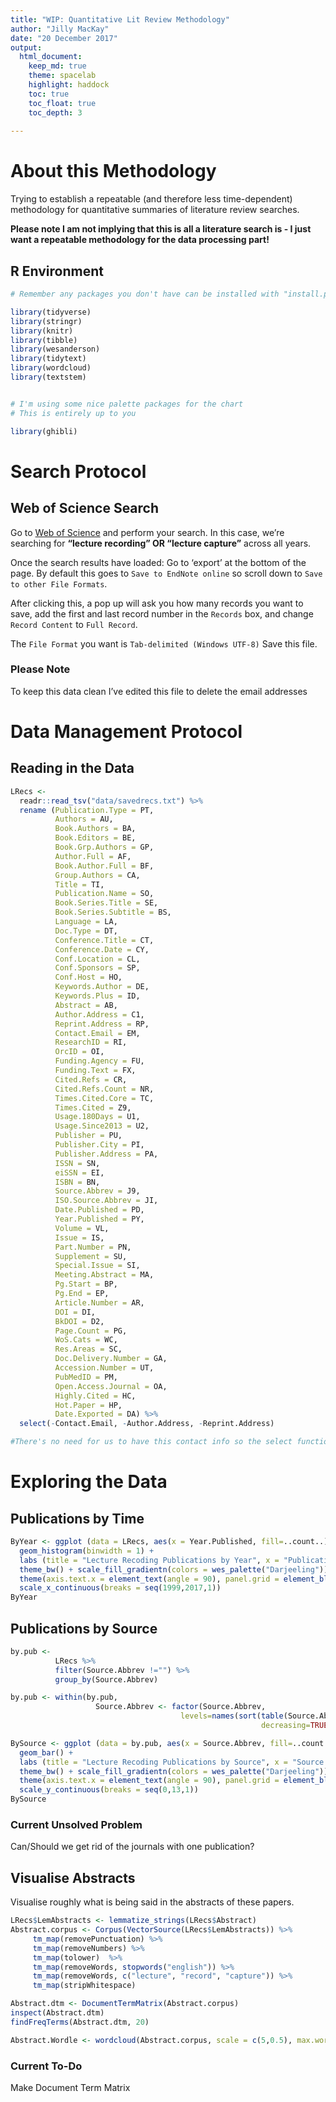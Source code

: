 ---
title: "WIP: Quantitative Lit Review Methodology"
author: "Jilly MacKay"
date: "20 December 2017"
output: 
  html_document:
    keep_md: true
    theme: spacelab
    highlight: haddock
    toc: true 
    toc_float: true
    toc_depth: 3
    
---
# About this Methodology
Trying to establish a repeatable (and therefore less time-dependent) methodology for quantitative summaries of literature review searches.

**Please note I am not implying that this is all a literature search is - I just want a repeatable methodology for the data processing part!**

## R Environment
```{r}
# Remember any packages you don't have can be installed with "install.packages("package.name")"

library(tidyverse)
library(stringr)
library(knitr)
library(tibble)
library(wesanderson)
library(tidytext)
library(wordcloud)
library(textstem)


# I'm using some nice palette packages for the chart 
# This is entirely up to you

library(ghibli)

```

# Search Protocol
## Web of Science Search
Go to [Web of Science](https://webofknowledge.com/) and perform your search. In this case, we're searching for **"lecture recording" OR "lecture capture"** across all years. 

Once the search results have loaded: Go to 'export' at the bottom of the page. By default this goes to `Save to EndNote online` so scroll down to `Save to other File Formats`. 

After clicking this, a pop up will ask you how many records you want to save, add the first and last record number in the `Records` box, and change `Record Content` to `Full Record`.

The `File Format` you want is `Tab-delimited (Windows UTF-8)`
Save this file. 

### Please Note
To keep this data clean I've edited this file to delete the email addresses



# Data Management Protocol
## Reading in the Data
```{r}
LRecs <- 
  readr::read_tsv("data/savedrecs.txt") %>% 
  rename (Publication.Type = PT, 
          Authors = AU, 
          Book.Authors = BA, 
          Book.Editors = BE, 
          Book.Grp.Authors = GP, 
          Author.Full = AF, 
          Book.Author.Full = BF, 
          Group.Authors = CA, 
          Title = TI, 
          Publication.Name = SO, 
          Book.Series.Title = SE, 
          Book.Series.Subtitle = BS, 
          Language = LA, 
          Doc.Type = DT, 
          Conference.Title = CT, 
          Conference.Date = CY, 
          Conf.Location = CL, 
          Conf.Sponsors = SP, 
          Conf.Host = HO, 
          Keywords.Author = DE, 
          Keywords.Plus = ID, 
          Abstract = AB, 
          Author.Address = C1, 
          Reprint.Address = RP, 
          Contact.Email = EM, 
          ResearchID = RI, 
          OrcID = OI, 
          Funding.Agency = FU, 
          Funding.Text = FX, 
          Cited.Refs = CR, 
          Cited.Refs.Count = NR, 
          Times.Cited.Core = TC, 
          Times.Cited = Z9, 
          Usage.180Days = U1, 
          Usage.Since2013 = U2, 
          Publisher = PU, 
          Publisher.City = PI, 
          Publisher.Address = PA, 
          ISSN = SN, 
          eiSSN = EI, 
          ISBN = BN, 
          Source.Abbrev = J9, 
          ISO.Source.Abbrev = JI, 
          Date.Published = PD, 
          Year.Published = PY, 
          Volume = VL, 
          Issue = IS, 
          Part.Number = PN, 
          Supplement = SU, 
          Special.Issue = SI, 
          Meeting.Abstract = MA, 
          Pg.Start = BP, 
          Pg.End = EP,
          Article.Number = AR, 
          DOI = DI, 
          BkDOI = D2, 
          Page.Count = PG, 
          WoS.Cats = WC, 
          Res.Areas = SC, 
          Doc.Delivery.Number = GA, 
          Accession.Number = UT, 
          PubMedID = PM, 
          Open.Access.Journal = OA, 
          Highly.Cited = HC, 
          Hot.Paper = HP, 
          Date.Exported = DA) %>%
  select(-Contact.Email, -Author.Address, -Reprint.Address) 

#There's no need for us to have this contact info so the select function gets rid of them
```




# Exploring the Data
## Publications by Time
```{r}
ByYear <- ggplot (data = LRecs, aes(x = Year.Published, fill=..count..)) + 
  geom_histogram(binwidth = 1) + 
  labs (title = "Lecture Recoding Publications by Year", x = "Publication Year") + 
  theme_bw() + scale_fill_gradientn(colors = wes_palette("Darjeeling"))  + 
  theme(axis.text.x = element_text(angle = 90), panel.grid = element_blank()) + 
  scale_x_continuous(breaks = seq(1999,2017,1))
ByYear
```

## Publications by Source
```{r}
by.pub <- 
          LRecs %>%
          filter(Source.Abbrev !="") %>%
          group_by(Source.Abbrev) 

by.pub <- within(by.pub, 
                   Source.Abbrev <- factor(Source.Abbrev, 
                                      levels=names(sort(table(Source.Abbrev), 
                                                        decreasing=TRUE))))

BySource <- ggplot (data = by.pub, aes(x = Source.Abbrev, fill=..count..)) + 
  geom_bar() + 
  labs (title = "Lecture Recoding Publications by Source", x = "Source Name", y = "N Publications") + 
  theme_bw() + scale_fill_gradientn(colors = wes_palette("Darjeeling"))  + 
  theme(axis.text.x = element_text(angle = 90), panel.grid = element_blank()) +
  scale_y_continuous(breaks = seq(0,13,1))
BySource
```

### Current Unsolved Problem
Can/Should we get rid of the journals with one publication?


## Visualise Abstracts
Visualise roughly what is being said in the abstracts of these papers.
```{r}
LRecs$LemAbstracts <- lemmatize_strings(LRecs$Abstract)
Abstract.corpus <- Corpus(VectorSource(LRecs$LemAbstracts)) %>%
     tm_map(removePunctuation) %>%
     tm_map(removeNumbers) %>%
     tm_map(tolower)  %>%
     tm_map(removeWords, stopwords("english")) %>%
     tm_map(removeWords, c("lecture", "record", "capture")) %>%
     tm_map(stripWhitespace)

Abstract.dtm <- DocumentTermMatrix(Abstract.corpus)
inspect(Abstract.dtm)
findFreqTerms(Abstract.dtm, 20)

Abstract.Wordle <- wordcloud(Abstract.corpus, scale = c(5,0.5), max.words = 50, random.order = FALSE, random.color = FALSE, rot.per = 0, use.r.layout = FALSE, colors = wes_palette("Darjeeling"))

```

### Current To-Do 
Make Document Term Matrix
